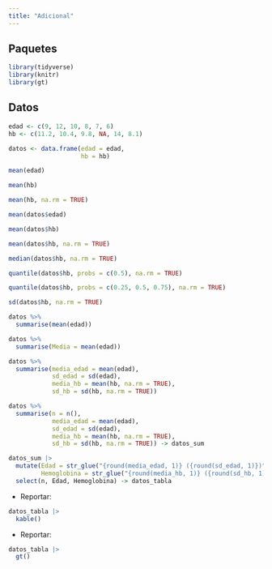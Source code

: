 ```yaml
---
title: "Adicional"
---
```


## Paquetes

```r
library(tidyverse)
library(knitr)
library(gt)
```

##  Datos

```r
edad <- c(9, 12, 10, 8, 7, 6)
hb <- c(11.2, 10.4, 9.8, NA, 14, 8.1)

datos <- data.frame(edad = edad, 
                    hb = hb)
```

```r
mean(edad)
```

```r
mean(hb)
```

```r
mean(hb, na.rm = TRUE)
```
  
```r
mean(datos$edad)
```

```r
mean(datos$hb)
```

```r
mean(datos$hb, na.rm = TRUE)
```

```r
median(datos$hb, na.rm = TRUE)
```

```r
quantile(datos$hb, probs = c(0.5), na.rm = TRUE)
```
```r
quantile(datos$hb, probs = c(0.25, 0.5, 0.75), na.rm = TRUE)
```
```r
sd(datos$hb, na.rm = TRUE)
```

```r
datos %>% 
  summarise(mean(edad))
```

```r
datos %>% 
  summarise(Media = mean(edad))
```

```r
datos %>% 
  summarise(media_edad = mean(edad), 
            sd_edad = sd(edad), 
            media_hb = mean(hb, na.rm = TRUE), 
            sd_hb = sd(hb, na.rm = TRUE))
```


```r
datos %>% 
  summarise(n = n(), 
            media_edad = mean(edad), 
            sd_edad = sd(edad), 
            media_hb = mean(hb, na.rm = TRUE), 
            sd_hb = sd(hb, na.rm = TRUE)) -> datos_sum
```

```r
datos_sum |> 
  mutate(Edad = str_glue("{round(media_edad, 1)} ({round(sd_edad, 1)})"), 
         Hemoglobina = str_glue("{round(media_hb, 1)} ({round(sd_hb, 1)})")) |> 
  select(n, Edad, Hemoglobina) -> datos_tabla
```

- Reportar:

```r
datos_tabla |> 
  kable()
```

- Reportar:

```r
datos_tabla |> 
  gt()
```
